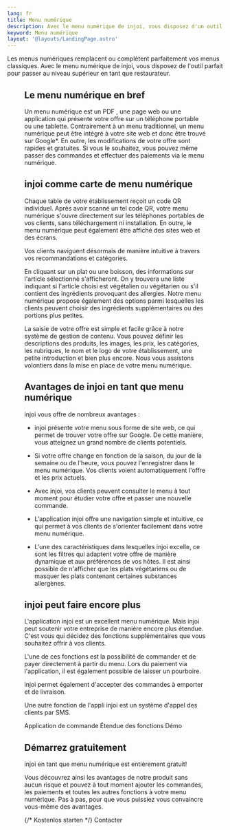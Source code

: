 ```yaml
---
lang: fr
title: Menu numérique
description: Avec le menu numérique de injoi, vous disposez d'un outil flexible et puissant pour représenter de manière optimale l'offre de votre restaurant, bar ou de votre café.
keyword: Menu numérique
layout: '@layouts/LandingPage.astro'
---
```



Les menus numériques remplacent ou complètent parfaitement vos menus classiques. Avec le menu numérique de injoi, vous disposez de l'outil parfait pour passer au niveau supérieur en tant que restaurateur.

<Figure
  caption="Menu numérique"
  src={import('../../images/restaurant-bestell-app.png')}
/>

## Le menu numérique en bref

Un menu numérique est un PDF , une page web ou une application qui présente votre offre sur un téléphone portable ou une tablette. Contrairement à un menu traditionnel, un menu numérique peut être intégré à votre site web et donc être trouvé sur Google*. En outre, les modifications de votre offre sont rapides et gratuites. Si vous le souhaitez, vous pouvez même passer des commandes et effectuer des paiements via le menu numérique.

## injoi comme carte de menu numérique

Chaque table de votre établissement reçoit un code QR individuel. Après avoir scanné un tel code QR, votre menu numérique s'ouvre directement sur les téléphones portables de vos clients, sans téléchargement ni installation. En outre, le menu numérique peut également être affiché des sites web et des écrans.

Vos clients naviguent désormais de manière intuitive à travers vos recommandations et catégories.

En cliquant sur un plat ou une boisson, des informations sur l'article sélectionné s'afficheront. On y trouvera une liste indiquant si l'article choisi est végétalien ou végétarien ou s'il contient des ingrédients provoquant des allergies. Notre menu numérique propose également des options parmi lesquelles les clients peuvent choisir des ingrédients supplémentaires ou des portions plus petites.

La saisie de votre offre est simple et facile grâce à notre système de gestion de contenu. Vous pouvez définir les descriptions des produits, les images, les prix, les catégories, les rubriques, le nom et le logo de votre établissement, une petite introduction et bien plus encore. Nous vous assistons volontiers dans la mise en place de votre menu numérique.

## Avantages de injoi en tant que menu numérique

injoi vous offre de nombreux avantages :

- injoi présente votre menu sous forme de site web, ce qui permet de trouver votre offre sur Google. De cette manière, vous atteignez un grand nombre de clients potentiels.

- Si votre offre change en fonction de la saison, du jour de la semaine ou de l'heure, vous pouvez l'enregistrer dans le menu numérique. Vos clients voient automatiquement l'offre et les prix actuels.

- Avec injoi, vos clients peuvent consulter le menu à tout moment pour étudier votre offre et passer une nouvelle commande.

- L'application injoi offre une navigation simple et intuitive, ce qui permet à vos clients de s'orienter facilement dans votre menu numérique.

- L'une des caractéristiques dans lesquelles injoi excelle, ce sont les filtres qui adaptent votre offre de manière dynamique et aux préférences de vos hôtes. Il est ainsi possible de n'afficher que les plats végétariens ou de masquer les plats contenant certaines substances allergènes.

## injoi peut faire encore plus

L'application injoi est un excellent menu numérique. Mais injoi peut soutenir votre entreprise de manière encore plus étendue. C'est vous qui décidez des fonctions supplémentaires que vous souhaitez offrir à vos clients.

L'une de ces fonctions est la possibilité de commander et de payer directement à partir du menu. Lors du paiement via l'application, il est également possible de laisser un pourboire.

injoi permet également d'accepter des commandes à emporter et de livraison.

Une autre fonction de l'appli injoi est un système d'appel des clients par SMS.

<ButtonList>
  <ButtonLink href="/fr/application-de-commande-de-restaurant/">Application de commande</ButtonLink>
  <ButtonLink href="/fr/fonctions/">Étendue des fonctions</ButtonLink>
  <ButtonLink href="/fr/démo/">Démo</ButtonLink>
</ButtonList>

## Démarrez gratuitement

injoi en tant que menu numérique est entièrement gratuit!

Vous découvrez ainsi les avantages de notre produit sans aucun risque et pouvez à tout moment ajouter les commandes, les paiements et toutes les autres fonctions à votre menu numérique. Pas à pas, pour que vous puissiez vous convaincre vous-même des avantages.

<ButtonList>
  {/* <ButtonLink href="/de/preise/">Kostenlos starten</ButtonLink> */}
  <ButtonLink href="/fr/contacter/">Contacter</ButtonLink>
</ButtonList>
